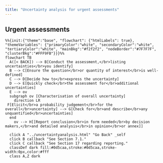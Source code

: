 ```yaml
---
title: "Uncertainty analysis for urgent assessments"
---
```


## Urgent assessments


:::{.column-page-inset}
```mermaid
%%{init:{"theme":"base", "flowchart": {"htmlLabels": true}, "themeVariables": {"primaryColor":"white", "secondaryColor":"white", "tertiaryColor":"white", "mainBkg":"#f2f2f2", "nodeBorder":"#7F7F7F", "clusterBkg":"#FFF9FB"}}}%%
flowchart TB
  A([< BACK]) --> B[Conduct the assessment,</br>listing uncertainties</br>you identify] 
  B --> C[Ensure the question</br>or quantity of interest</br>is well-defined]
  C --> D[Decide how to</br>express the uncertainty]
  D --> E[Quickly check</br>the assessment for</br>additional uncertainties]
  E --> ov
  subgraph ov [Characterisation of overall uncertainty]
    direction LR
 F[Elicit</br>a probability judgement</br>for the overall</br>uncertainty] --> G[Check for</br>and describe</br>any unquantified</br>uncertainties]
  end
    ov --> H[[Report conclusion</br>in form needed</br>by decision makers,</br>and detailed analysis</br>in opinion</br>or annex]]
  
  click A "../uncertaintyanalysis.html" "Go Back" _self
  click B callback "See Section 7.1."
  click C callback "See Section 17 regarding reporting."
  classDef dark fill:#0d5caa,stroke:#0d5caa,stroke-width:0px,color:#fff
  class A,Z dark
```
:::